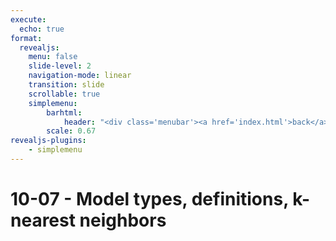 ```yaml
---
execute:
  echo: true
format:
  revealjs:
    menu: false
    slide-level: 2
    navigation-mode: linear
    transition: slide
    scrollable: true
    simplemenu:
        barhtml:
            header: "<div class='menubar'><a href='index.html'>back</a><ul class='menu'></ul>"
        scale: 0.67
revealjs-plugins:
    - simplemenu
---
```


# 10-07 - Model types, definitions, k-nearest neighbors

